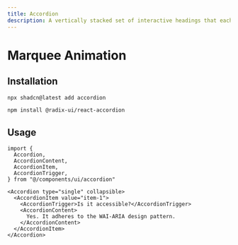 ```yaml
---
title: Accordion
description: A vertically stacked set of interactive headings that each reveal a section of content.
---
```


# Marquee Animation

## Installation


```bash
npx shadcn@latest add accordion
```


```bash
npm install @radix-ui/react-accordion
```



## Usage

```tsx showLineNumbers
import {
  Accordion,
  AccordionContent,
  AccordionItem,
  AccordionTrigger,
} from "@/components/ui/accordion"
```

```tsx showLineNumbers
<Accordion type="single" collapsible>
  <AccordionItem value="item-1">
    <AccordionTrigger>Is it accessible?</AccordionTrigger>
    <AccordionContent>
      Yes. It adheres to the WAI-ARIA design pattern.
    </AccordionContent>
  </AccordionItem>
</Accordion>
```